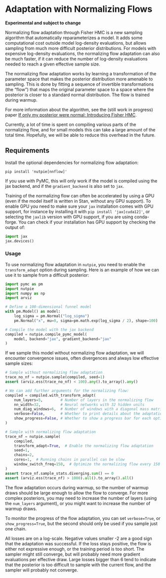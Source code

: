 # Adaptation with Normalizing Flows

**Experimental and subject to change**

Normalizing flow adaptation through Fisher HMC is a new sampling algorithm that
automatically reparameterizes a model. It adds some computational cost outside
model log-density evaluations, but allows sampling from much more difficult
posterior distributions. For models with expensive log-density evaluations, the
normalizing flow adaptation can also be much faster, if it can reduce the number
of log-density evaluations needed to reach a given effective sample size.

The normalizing flow adaptation works by learning a transformation of the parameter
space that makes the posterior distribution more amenable to sampling. This is done
by fitting a sequence of invertible transformations (the "flow") that maps the
original parameter space to a space where the posterior is closer to a standard
normal distribution. The flow is trained during warmup.

For more information about the algorithm, see the (still work in progress) paper
[If only my posterior were normal: Introducing Fisher
HMC](https://github.com/aseyboldt/covadapt-paper/releases/download/latest/main.pdf).

Currently, a lot of time is spent on compiling various parts of the normalizing
flow, and for small models this can take a large amount of the total time.
Hopefully, we will be able to reduce this overhead in the future.

## Requirements

Install the optional dependencies for normalizing flow adaptation:

```
pip install 'nutpie[nnflow]'
```

If you use with PyMC, this will only work if the model is compiled using the jax
backend, and if the `gradient_backend` is also set to `jax`.

Training of the normalizing flow can often be accelerated by using a GPU (even
if the model itself is written in Stan, without any GPU support). To enable GPU
you need to make sure your `jax` installation comes with GPU support, for
instance by installing it with `pip install 'jax[cuda12]'`, or selecting the
`jaxlib` version with GPU support, if you are using conda-forge. You can check if
your installation has GPU support by checking the output of:

```python
import jax
jax.devices()
```

### Usage

To use normalizing flow adaptation in `nutpie`, you need to enable the
`transform_adapt` option during sampling. Here is an example of how we can use
it to sample from a difficult posterior:

```python
import pymc as pm
import nutpie
import numpy as np
import arviz

# Define a 100-dimensional funnel model
with pm.Model() as model:
    log_sigma = pm.Normal("log_sigma")
    pm.Normal("x", mu=0, sigma=pm.math.exp(log_sigma / 2), shape=100)

# Compile the model with the jax backend
compiled = nutpie.compile_pymc_model(
    model, backend="jax", gradient_backend="jax"
)
```

If we sample this model without normalizing flow adaptation, we will encounter
convergence issues, often divergences and always low effective sample sizes:

```python
# Sample without normalizing flow adaptation
trace_no_nf = nutpie.sample(compiled, seed=1)
assert (arviz.ess(trace_no_nf) < 100).any().to_array().any()
```

```python
# We can add further arguments for the normalizing flow:
compiled = compiled.with_transform_adapt(
    num_layers=5,        # Number of layers in the normalizing flow
    nn_width=32,         # Neural networks with 32 hidden units
    num_diag_windows=6,  # Number of windows with a diagonal mass matrix intead of a flow
    verbose=False,       # Whether to print details about the adaptation process
    show_progress=False, # Whether to show a progress bar for each optimization step
)

# Sample with normalizing flow adaptation
trace_nf = nutpie.sample(
    compiled,
    transform_adapt=True,  # Enable the normalizing flow adaptation
    seed=1,
    chains=2,
    cores=1,  # Running chains in parallel can be slow
    window_switch_freq=150,  # Optimize the normalizing flow every 150 iterations
)
assert trace_nf.sample_stats.diverging.sum() == 0
assert (arviz.ess(trace_nf) > 1000).all().to_array().all()
```

The flow adaptation occurs during warmup, so the number of warmup draws should
be large enough to allow the flow to converge. For more complex posteriors, you
may need to increase the number of layers (using the `num_layers` argument), or
you might want to increase the number of warmup draws.

To monitor the progress of the flow adaptation, you can set `verbose=True`, or
`show_progress=True`, but the second should only be used if you sample just one
chain.

All losses are on a log-scale. Negative values smaller -2 are a good sign that
the adaptation was successful. If the loss stays positive, the flow is either
not expressive enough, or the training period is too short. The sampler might
still converge, but will probably need more gradient evaluations per effective
draw. Large losses bigger than 6 tend to indicate that the posterior is too
difficult to sample with the current flow, and the sampler will probably not
converge.
